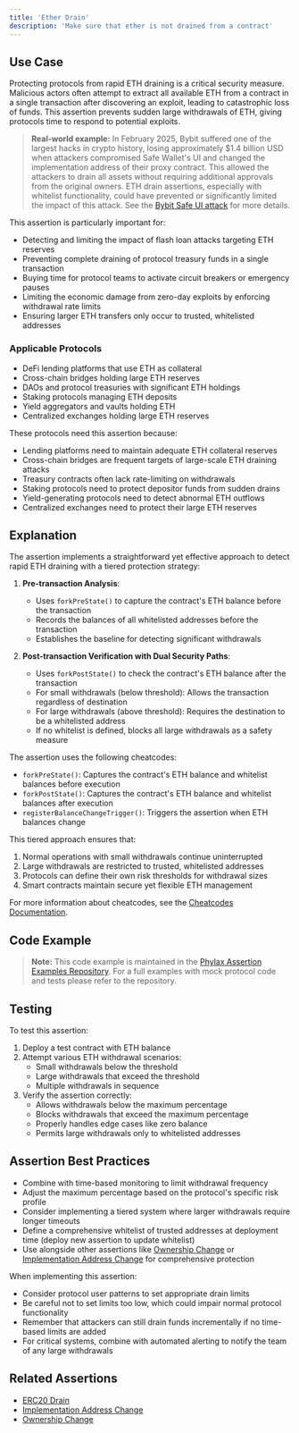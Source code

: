 ```yaml
---
title: 'Ether Drain'
description: 'Make sure that ether is not drained from a contract'
---
```



## Use Case
Protecting protocols from rapid ETH draining is a critical security measure. Malicious actors often attempt to extract all available ETH from a contract in a single transaction after discovering an exploit, leading to catastrophic loss of funds. This assertion prevents sudden large withdrawals of ETH, giving protocols time to respond to potential exploits.

> **Real-world example:** In February 2025, Bybit suffered one of the largest hacks in crypto history, losing approximately $1.4 billion USD when attackers compromised Safe Wallet's UI and changed the implementation address of their proxy contract. This allowed the attackers to drain all assets without requiring additional approvals from the original owners. ETH drain assertions, especially with whitelist functionality, could have prevented or significantly limited the impact of this attack. See the [Bybit Safe UI attack](/assertions-book/previous-hacks/bybit-safe-ui) for more details.

This assertion is particularly important for:
- Detecting and limiting the impact of flash loan attacks targeting ETH reserves
- Preventing complete draining of protocol treasury funds in a single transaction
- Buying time for protocol teams to activate circuit breakers or emergency pauses
- Limiting the economic damage from zero-day exploits by enforcing withdrawal rate limits
- Ensuring larger ETH transfers only occur to trusted, whitelisted addresses

### Applicable Protocols
- DeFi lending platforms that use ETH as collateral
- Cross-chain bridges holding large ETH reserves
- DAOs and protocol treasuries with significant ETH holdings
- Staking protocols managing ETH deposits
- Yield aggregators and vaults holding ETH
- Centralized exchanges holding large ETH reserves

These protocols need this assertion because:
- Lending platforms need to maintain adequate ETH collateral reserves
- Cross-chain bridges are frequent targets of large-scale ETH draining attacks
- Treasury contracts often lack rate-limiting on withdrawals
- Staking protocols need to protect depositor funds from sudden drains
- Yield-generating protocols need to detect abnormal ETH outflows
- Centralized exchanges need to protect their large ETH reserves

## Explanation
The assertion implements a straightforward yet effective approach to detect rapid ETH draining with a tiered protection strategy:

1. **Pre-transaction Analysis**:
   - Uses `forkPreState()` to capture the contract's ETH balance before the transaction
   - Records the balances of all whitelisted addresses before the transaction
   - Establishes the baseline for detecting significant withdrawals

2. **Post-transaction Verification with Dual Security Paths**:
   - Uses `forkPostState()` to check the contract's ETH balance after the transaction
   - For small withdrawals (below threshold): Allows the transaction regardless of destination
   - For large withdrawals (above threshold): Requires the destination to be a whitelisted address
   - If no whitelist is defined, blocks all large withdrawals as a safety measure

The assertion uses the following cheatcodes:
- `forkPreState()`: Captures the contract's ETH balance and whitelist balances before execution
- `forkPostState()`: Captures the contract's ETH balance and whitelist balances after execution
- `registerBalanceChangeTrigger()`: Triggers the assertion when ETH balances change

This tiered approach ensures that:
1. Normal operations with small withdrawals continue uninterrupted
2. Large withdrawals are restricted to trusted, whitelisted addresses
3. Protocols can define their own risk thresholds for withdrawal sizes
4. Smart contracts maintain secure yet flexible ETH management

For more information about cheatcodes, see the [Cheatcodes Documentation](/credible/cheatcodes).

## Code Example

<ass21EtherDrain />

> **Note:** This code example is maintained in the [Phylax Assertion Examples Repository](https://github.com/phylaxsystems/assertion-examples/blob/main/assertions/assertions_book/). For a full examples with mock protocol code and tests please refer to the repository.

## Testing
To test this assertion:

1. Deploy a test contract with ETH balance
2. Attempt various ETH withdrawal scenarios:
   - Small withdrawals below the threshold
   - Large withdrawals that exceed the threshold
   - Multiple withdrawals in sequence
3. Verify the assertion correctly:
   - Allows withdrawals below the maximum percentage
   - Blocks withdrawals that exceed the maximum percentage
   - Properly handles edge cases like zero balance
   - Permits large withdrawals only to whitelisted addresses

## Assertion Best Practices
- Combine with time-based monitoring to limit withdrawal frequency
- Adjust the maximum percentage based on the protocol's specific risk profile
- Consider implementing a tiered system where larger withdrawals require longer timeouts
- Define a comprehensive whitelist of trusted addresses at deployment time (deploy new assertion to update whitelist)
- Use alongside other assertions like [Ownership Change](/assertions-book/assertions/ass05-ownership-change) or [Implementation Address Change](/assertions-book/assertions/ass01-impl-addr-change) for comprehensive protection

When implementing this assertion:
- Consider protocol user patterns to set appropriate drain limits
- Be careful not to set limits too low, which could impair normal protocol functionality 
- Remember that attackers can still drain funds incrementally if no time-based limits are added
- For critical systems, combine with automated alerting to notify the team of any large withdrawals

## Related Assertions
- [ERC20 Drain](/assertions-book/assertions/ass20-erc20-drain)
- [Implementation Address Change](/assertions-book/assertions/ass01-impl-addr-change)
- [Ownership Change](/assertions-book/assertions/ass05-ownership-change)